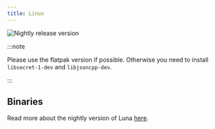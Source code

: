```yaml
---
title: Linux
---
```


![Nightly release version](https://img.shields.io/badge/dynamic/yaml?color=1CC637&label=Nightly&query=%24.version&url=https%3A%2F%2Fraw.githubusercontent.com%2FLinwoodDev%2FLuna%2Fnightly%2Fserver%2Fpubspec.yaml&style=for-the-badge)



:::note

Please use the flatpak version if possible.
Otherwise you need to install `libsecret-1-dev` and `libjsoncpp-dev`.

:::

## Binaries

<Tabs>
<TabItem label="Nightly">
  <CardGrid>
    <DownloadButton href="https://github.com/LinwoodDev/Luna/releases/download/nightly/linwood-luna-server-linux-x86_64.tar.gz" title="Server (x86_64)"/>
    <DownloadButton href="https://github.com/LinwoodDev/Luna/releases/download/nightly/linwood-luna-server-linux-arm64.tar.gz" title="Server (ARM64)"/>
  </CardGrid>
</TabItem>
</Tabs>

Read more about the nightly version of Luna [here](/community/nightly).

